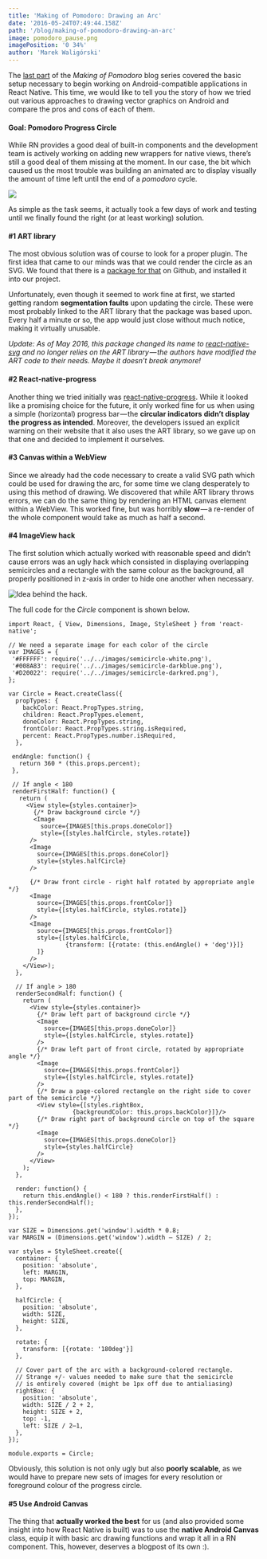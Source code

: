```yaml
---
title: 'Making of Pomodoro: Drawing an Arc'
date: '2016-05-24T07:49:44.158Z'
path: '/blog/making-of-pomodoro-drawing-an-arc'
image: pomodoro_pause.png
imagePosition: '0 34%'
author: 'Marek Waligórski'
---
```


The [last part](/blog/making-of-pomodoro-basic-android-setup) of the _Making of Pomodoro_ blog series covered the basic setup necessary to begin working on Android-compatible applications in React Native. This time, we would like to tell you the story of how we tried out various approaches to drawing vector graphics on Android and compare the pros and cons of each of them.

#### Goal: Pomodoro Progress Circle

While RN provides a good deal of built-in components and the development team is actively working on adding new wrappers for native views, there’s still a good deal of them missing at the moment. In our case, the bit which caused us the most trouble was building an animated arc to display visually the amount of time left until the end of a _pomodoro_ cycle.

![](pomodoro_pause.png)

As simple as the task seems, it actually took a few days of work and testing until we finally found the right (or at least working) solution.

#### #1 ART library

The most obvious solution was of course to look for a proper plugin. The first idea that came to our minds was that we could render the circle as an SVG. We found that there is a [package for that](https://www.npmjs.com/package/react-native-art-svg) on Github, and installed it into our project.

Unfortunately, even though it seemed to work fine at first, we started getting random **segmentation faults** upon updating the circle. These were most probably linked to the ART library that the package was based upon. Every half a minute or so, the app would just close without much notice, making it virtually unusable.

_Update: As of May 2016, this package changed its name to_ [_react-native-svg_](https://www.npmjs.com/package/react-native-svg) _and no longer relies on the ART library — the authors have modified the ART code to their needs. Maybe it doesn’t break anymore!_

#### #2 React-native-progress

Another thing we tried initially was [react-native-progress](https://github.com/oblador/react-native-progress). While it looked like a promising choice for the future, it only worked fine for us when using a simple (horizontal) progress bar — the **circular indicators** **didn’t display the progress as intended**. Moreover, the developers issued an explicit warning on their website that it also uses the ART library, so we gave up on that one and decided to implement it ourselves.

#### #3 Canvas within a WebView

Since we already had the code necessary to create a valid SVG path which could be used for drawing the arc, for some time we clang desperately to using this method of drawing. We discovered that while ART library throws errors, we can do the same thing by rendering an HTML canvas element within a WebView. This worked fine, but was horribly **slow** — a re-render of the whole component would take as much as half a second.

#### #4 ImageView hack

The first solution which actually worked with reasonable speed and didn’t cause errors was an ugly hack which consisted in displaying overlapping semicircles and a rectangle with the same colour as the background, all properly positioned in z-axis in order to hide one another when necessary.

![Idea behind the hack.](7.png)

The full code for the _Circle_ component is shown below.

```javascript:numberLines=true
import React, { View, Dimensions, Image, StyleSheet } from 'react-native';

// We need a separate image for each color of the circle
var IMAGES = {
 '#FFFFFF': require('../../images/semicircle-white.png'),
 '#008A83': require('../../images/semicircle-darkblue.png'),
 '#D20022': require('../../images/semicircle-darkred.png'),
};

var Circle = React.createClass({
  propTypes: {
    backColor: React.PropTypes.string,
    children: React.PropTypes.element,
    doneColor: React.PropTypes.string,
    frontColor: React.PropTypes.string.isRequired,
    percent: React.PropTypes.number.isRequired,
  },

 endAngle: function() {
   return 360 * (this.props.percent);
 },

 // If angle < 180
 renderFirstHalf: function() {
   return (
     <View style={styles.container}>
       {/* Draw background circle */}
       <Image
         source={IMAGES[this.props.doneColor]}
         style={[styles.halfCircle, styles.rotate]}
      />
      <Image
        source={IMAGES[this.props.doneColor]}
        style={styles.halfCircle}
      />

      {/* Draw front circle - right half rotated by appropriate angle */}
      <Image
        source={IMAGES[this.props.frontColor]}
        style={[styles.halfCircle, styles.rotate]}
      />
      <Image
        source={IMAGES[this.props.frontColor]}
        style={[styles.halfCircle,
                {transform: [{rotate: (this.endAngle() + 'deg')}]}
        ]}
      />
    </View>);
  },

  // If angle > 180
  renderSecondHalf: function() {
    return (
      <View style={styles.container}>
        {/* Draw left part of background circle */}
        <Image
          source={IMAGES[this.props.doneColor]}
          style={[styles.halfCircle, styles.rotate]}
        />
        {/* Draw left part of front circle, rotated by appropriate angle */}
        <Image
          source={IMAGES[this.props.frontColor]}
          style={[styles.halfCircle, styles.rotate]}
        />
        {/* Draw a page-colored rectangle on the right side to cover part of the semicircle */}
        <View style={[styles.rightBox,
                  {backgroundColor: this.props.backColor}]}/>
        {/* Draw right part of background circle on top of the square */}
        <Image
          source={IMAGES[this.props.doneColor]}
          style={styles.halfCircle}
        />
      </View>
    );
  },

  render: function() {
    return this.endAngle() < 180 ? this.renderFirstHalf() : this.renderSecondHalf();
  },
});

var SIZE = Dimensions.get('window').width * 0.8;
var MARGIN = (Dimensions.get('window').width — SIZE) / 2;

var styles = StyleSheet.create({
  container: {
    position: 'absolute',
    left: MARGIN,
    top: MARGIN,
  },

  halfCircle: {
    position: 'absolute',
    width: SIZE,
    height: SIZE,
  },

  rotate: {
    transform: [{rotate: '180deg'}]
  },

  // Cover part of the arc with a background-colored rectangle.
  // Strange +/- values needed to make sure that the semicircle
  // is entirely covered (might be 1px off due to antialiasing)
  rightBox: {
    position: 'absolute',
    width: SIZE / 2 + 2,
    height: SIZE + 2,
    top: -1,
    left: SIZE / 2–1,
  },
});

module.exports = Circle;
```

Obviously, this solution is not only ugly but also **poorly scalable**, as we would have to prepare new sets of images for every resolution or foreground colour of the progress circle.

#### #5 Use Android Canvas

The thing that **actually worked the best** for us (and also provided some insight into how React Native is built) was to use the **native Android Canvas** class, equip it with basic arc drawing functions and wrap it all in a RN component. This, however, deserves a blogpost of its own :).
